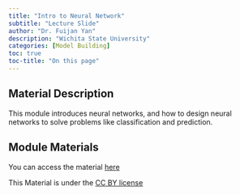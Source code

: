 ```yaml
---
title: "Intro to Neural Network"
subtitle: "Lecture Slide"
author: "Dr. Fuijan Yan"
description: "Wichita State University"
categories: [Model Building]
toc: true
toc-title: "On this page"
---
```


## Material Description

This module introduces neural networks, and how to design neural networks to solve problems like classification and prediction.

## Module Materials

You can access the material [here](https://github.com/KansasData/Module/tree/main/kstate_yan_neuralnetwork)

This Material is under the [CC BY license](https://creativecommons.org/licenses/by/4.0/deed.en)
